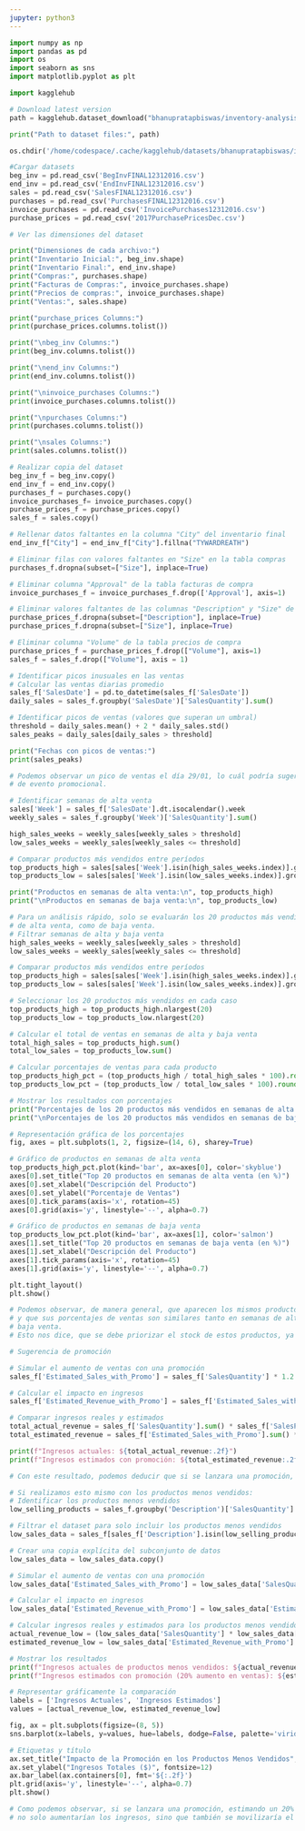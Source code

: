 ```yaml
---
jupyter: python3
---
```


```python
import numpy as np
import pandas as pd
import os
import seaborn as sns
import matplotlib.pyplot as plt
```

```python
import kagglehub

# Download latest version
path = kagglehub.dataset_download("bhanupratapbiswas/inventory-analysis-case-study")

print("Path to dataset files:", path)
```

```python
os.chdir('/home/codespace/.cache/kagglehub/datasets/bhanupratapbiswas/inventory-analysis-case-study/versions/1')
```

```python
#Cargar datasets
beg_inv = pd.read_csv('BegInvFINAL12312016.csv')
end_inv = pd.read_csv('EndInvFINAL12312016.csv')
sales = pd.read_csv('SalesFINAL12312016.csv')
purchases = pd.read_csv('PurchasesFINAL12312016.csv')
invoice_purchases = pd.read_csv('InvoicePurchases12312016.csv')
purchase_prices = pd.read_csv('2017PurchasePricesDec.csv')
```

```python
# Ver las dimensiones del dataset

print("Dimensiones de cada archivo:")
print("Inventario Inicial:", beg_inv.shape)
print("Inventario Final:", end_inv.shape)
print("Compras:", purchases.shape)
print("Facturas de Compras:", invoice_purchases.shape)
print("Precios de compras:", invoice_purchases.shape)
print("Ventas:", sales.shape)
```

```python
print("purchase_prices Columns:")
print(purchase_prices.columns.tolist())

print("\nbeg_inv Columns:")
print(beg_inv.columns.tolist())

print("\nend_inv Columns:")
print(end_inv.columns.tolist())

print("\ninvoice_purchases Columns:")
print(invoice_purchases.columns.tolist())

print("\npurchases Columns:")
print(purchases.columns.tolist())

print("\nsales Columns:")
print(sales.columns.tolist())
```

```python
# Realizar copia del dataset
beg_inv_f = beg_inv.copy() 
end_inv_f = end_inv.copy()
purchases_f = purchases.copy()
invoice_purchases_f= invoice_purchases.copy()
purchase_prices_f = purchase_prices.copy()
sales_f = sales.copy()
```

```python
# Rellenar datos faltantes en la columna "City" del inventario final
end_inv_f["City"] = end_inv_f["City"].fillna("TYWARDREATH")

# Eliminar filas con valores faltantes en "Size" en la tabla compras
purchases_f.dropna(subset=["Size"], inplace=True)

# Eliminar columna "Approval" de la tabla facturas de compra
invoice_purchases_f = invoice_purchases_f.drop(['Approval'], axis=1)

# Eliminar valores faltantes de las columnas "Description" y "Size" de la tabla precios de compra
purchase_prices_f.dropna(subset=["Description"], inplace=True)
purchase_prices_f.dropna(subset=["Size"], inplace=True)

# Eliminar columna "Volume" de la tabla precios de compra
purchase_prices_f = purchase_prices_f.drop(["Volume"], axis=1)
sales_f = sales_f.drop(["Volume"], axis = 1)
```

```python
# Identificar picos inusuales en las ventas
# Calcular las ventas diarias promedio
sales_f['SalesDate'] = pd.to_datetime(sales_f['SalesDate'])
daily_sales = sales_f.groupby('SalesDate')['SalesQuantity'].sum()

# Identificar picos de ventas (valores que superan un umbral)
threshold = daily_sales.mean() + 2 * daily_sales.std()
sales_peaks = daily_sales[daily_sales > threshold]

print("Fechas con picos de ventas:")
print(sales_peaks)
```

```python
# Podemos observar un pico de ventas el día 29/01, lo cuál podría sugerir que se ha realizado algún tipo 
# de evento promocional.
```

```python
# Identificar semanas de alta venta
sales['Week'] = sales_f['SalesDate'].dt.isocalendar().week
weekly_sales = sales_f.groupby('Week')['SalesQuantity'].sum()

high_sales_weeks = weekly_sales[weekly_sales > threshold]
low_sales_weeks = weekly_sales[weekly_sales <= threshold]

# Comparar productos más vendidos entre períodos
top_products_high = sales[sales['Week'].isin(high_sales_weeks.index)].groupby('Description')['SalesQuantity'].sum()
top_products_low = sales[sales['Week'].isin(low_sales_weeks.index)].groupby('Description')['SalesQuantity'].sum()

print("Productos en semanas de alta venta:\n", top_products_high)
print("\nProductos en semanas de baja venta:\n", top_products_low)
```

```python
# Para un análisis rápido, solo se evaluarán los 20 productos más vendidos, tanto en semana
# de alta venta, como de baja venta.
# Filtrar semanas de alta y baja venta
high_sales_weeks = weekly_sales[weekly_sales > threshold]
low_sales_weeks = weekly_sales[weekly_sales <= threshold]

# Comparar productos más vendidos entre períodos
top_products_high = sales[sales['Week'].isin(high_sales_weeks.index)].groupby('Description')['SalesQuantity'].sum()
top_products_low = sales[sales['Week'].isin(low_sales_weeks.index)].groupby('Description')['SalesQuantity'].sum()

# Seleccionar los 20 productos más vendidos en cada caso
top_products_high = top_products_high.nlargest(20)
top_products_low = top_products_low.nlargest(20)

# Calcular el total de ventas en semanas de alta y baja venta
total_high_sales = top_products_high.sum()
total_low_sales = top_products_low.sum()

# Calcular porcentajes de ventas para cada producto
top_products_high_pct = (top_products_high / total_high_sales * 100).round(2)
top_products_low_pct = (top_products_low / total_low_sales * 100).round(2)

# Mostrar los resultados con porcentajes
print("Porcentajes de los 20 productos más vendidos en semanas de alta venta:\n", top_products_high_pct)
print("\nPorcentajes de los 20 productos más vendidos en semanas de baja venta:\n", top_products_low_pct)

# Representación gráfica de los porcentajes
fig, axes = plt.subplots(1, 2, figsize=(14, 6), sharey=True)

# Gráfico de productos en semanas de alta venta
top_products_high_pct.plot(kind='bar', ax=axes[0], color='skyblue')
axes[0].set_title("Top 20 productos en semanas de alta venta (en %)")
axes[0].set_xlabel("Descripción del Producto")
axes[0].set_ylabel("Porcentaje de Ventas")
axes[0].tick_params(axis='x', rotation=45)
axes[0].grid(axis='y', linestyle='--', alpha=0.7)

# Gráfico de productos en semanas de baja venta
top_products_low_pct.plot(kind='bar', ax=axes[1], color='salmon')
axes[1].set_title("Top 20 productos en semanas de baja venta (en %)")
axes[1].set_xlabel("Descripción del Producto")
axes[1].tick_params(axis='x', rotation=45)
axes[1].grid(axis='y', linestyle='--', alpha=0.7)

plt.tight_layout()
plt.show()
```

```python
# Podemos observar, de manera general, que aparecen los mismos productos como más vendidos en ambos casos,
# y que sus porcentajes de ventas son similares tanto en semanas de alta venta, como en aquellas semanas de 
# baja venta. 
# Esto nos dice, que se debe priorizar el stock de estos productos, ya que son los que más se movilizan en general.
```

```python
# Sugerencia de promoción
```

```python
# Simular el aumento de ventas con una promoción
sales_f['Estimated_Sales_with_Promo'] = sales_f['SalesQuantity'] * 1.2

# Calcular el impacto en ingresos
sales_f['Estimated_Revenue_with_Promo'] = sales_f['Estimated_Sales_with_Promo'] * sales_f['SalesPrice']

# Comparar ingresos reales y estimados
total_actual_revenue = sales_f['SalesQuantity'].sum() * sales_f['SalesPrice'].mean()
total_estimated_revenue = sales_f['Estimated_Sales_with_Promo'].sum() * sales_f['SalesPrice'].mean()

print(f"Ingresos actuales: ${total_actual_revenue:.2f}")
print(f"Ingresos estimados con promoción: ${total_estimated_revenue:.2f}")
```

```python
# Con este resultado, podemos deducir que si se lanzara una promoción, aumentarían los ingresos ya que aumentarían las ventas.
```

```python
# Si realizamos esto mismo con los productos menos vendidos:
# Identificar los productos menos vendidos
low_selling_products = sales_f.groupby('Description')['SalesQuantity'].sum().nsmallest(20)

# Filtrar el dataset para solo incluir los productos menos vendidos
low_sales_data = sales_f[sales_f['Description'].isin(low_selling_products.index)]

# Crear una copia explícita del subconjunto de datos
low_sales_data = low_sales_data.copy()

# Simular el aumento de ventas con una promoción
low_sales_data['Estimated_Sales_with_Promo'] = low_sales_data['SalesQuantity'] * 1.2

# Calcular el impacto en ingresos
low_sales_data['Estimated_Revenue_with_Promo'] = low_sales_data['Estimated_Sales_with_Promo'] * low_sales_data['SalesPrice']

# Calcular ingresos reales y estimados para los productos menos vendidos
actual_revenue_low = (low_sales_data['SalesQuantity'] * low_sales_data['SalesPrice']).sum()
estimated_revenue_low = low_sales_data['Estimated_Revenue_with_Promo'].sum()

# Mostrar los resultados
print(f"Ingresos actuales de productos menos vendidos: ${actual_revenue_low:.2f}")
print(f"Ingresos estimados con promoción (20% aumento en ventas): ${estimated_revenue_low:.2f}")

# Representar gráficamente la comparación
labels = ['Ingresos Actuales', 'Ingresos Estimados']
values = [actual_revenue_low, estimated_revenue_low]

fig, ax = plt.subplots(figsize=(8, 5))
sns.barplot(x=labels, y=values, hue=labels, dodge=False, palette='viridis', ax=ax, legend=False)

# Etiquetas y título
ax.set_title("Impacto de la Promoción en los Productos Menos Vendidos", fontsize=14)
ax.set_ylabel("Ingresos Totales ($)", fontsize=12)
ax.bar_label(ax.containers[0], fmt='${:.2f}')
plt.grid(axis='y', linestyle='--', alpha=0.7)
plt.show()
```

```python
# Como podemos observar, si se lanzara una promoción, estimando un 20% de aumento de las ventas de los productos menos vendidos, 
# no solo aumentarían los ingresos, sino que también se movilizaría el exceso de stock de tales productos.
```

